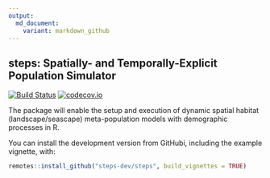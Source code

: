 ```yaml
---
output:
  md_document:
    variant: markdown_github
---
```


## **steps**: Spatially- and Temporally-Explicit Population Simulator

[![Build Status](https://travis-ci.org/skiptoniam/steps.svg?branch=master)](https://travis-ci.org/skiptoniam/steps?branch=master)
[![codecov.io](https://codecov.io/github/skiptoniam/steps/coverage.svg?branch=master)](https://codecov.io/github/skiptoniam/steps?branch=master)

The package will enable the setup and execution of dynamic spatial habitat (landscape/seascape) meta-population models with demographic processes in R.

You can install the development version from GitHubi, including the example vignette, with:
```r
remotes::install_github("steps-dev/steps", build_vignettes = TRUE)
```

